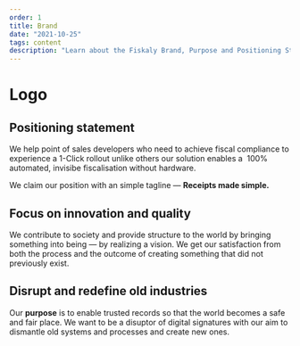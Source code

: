 ```yaml
---
order: 1
title: Brand
date: "2021-10-25"
tags: content
description: "Learn about the Fiskaly Brand, Purpose and Positioning Statement. Get the Logo Kit."
---
```


# Logo



## Positioning statement

We help point of sales developers who need to achieve fiscal compliance to experience a 1-Click rollout
unlike others our solution enables a  100% automated, invisibe fiscalisation without hardware.

We claim our position with an simple tagline — **Receipts made simple.**

## Focus on innovation and quality

We contribute to society and provide structure to the world by bringing something into being — by realizing a vision.
We get our satisfaction from both the process and the outcome of creating something that did not previously exist.

## Disrupt and redefine old industries

Our **purpose** is to enable trusted records so that the world becomes a safe and fair place.
We want to be a disuptor of digital signatures with our aim to dismantle old systems and processes and create new ones.
